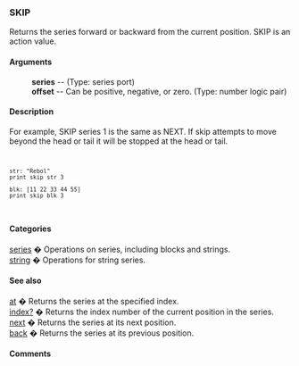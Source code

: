 === SKIP ===
Returns the series forward or backward from the current position.
SKIP is an action value.
==== Arguments ==== 
: '''series''' -- (Type: series port)
: '''offset''' -- Can be positive, negative, or zero. (Type: number logic pair)

==== Description ==== 

For example, SKIP series 1 is the same as NEXT. If skip attempts to move beyond the head or tail it will be stopped at the head or tail.

<code><pre>
str: "Rebol"
print skip str 3

blk: [11 22 33 44 55]
print skip blk 3
</pre></code>

==== Categories ==== 

[[Categories series|series]] � Operations on series, including blocks and strings.<br>
[[Categories string|string]] � Operations for string series.<br>

==== See also ==== 

[[Words at|at]] � Returns the series at the specified index.<br>
[[Words index?|index?]] � Returns the index number of the current position in the series.<br>
[[Words next|next]] � Returns the series at its next position.<br>
[[Words back|back]] � Returns the series at its previous position.<br>

==== Comments ==== 

<blockquote>
{|
|}</blockquote>